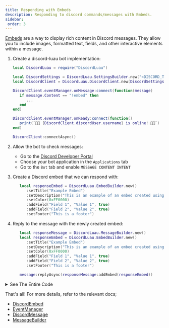 ```yaml
---
title: Responding with Embeds
description: Responding to discord commands/messages with Embeds.
sidebar:
 order: 3
---
```



[Embeds](https://discord.com/developers/docs/resources/channel#embed-object) are a way to display rich content in Discord messages.
They allow you to include images, formatted text, fields, and other interactive elements 
within a message.

<Steps>

1. Create a discord-luau bot implementation:

   ```lua
   local DiscordLuau = require("DiscordLuau")

   local DiscordSettings = DiscordLuau.SettingsBuilder.new("<DISCORD_TOKEN>")
   local DiscordClient = DiscordLuau.DiscordClient.new(DiscordSettings)

   DiscordClient.eventManager.onMessage:connect(function(message)
      if message.Content == "!embed" then
         ...
      end
   end)

   DiscordClient.eventManager.onReady:connect(function()
      print(`🎉🎉 {DiscordClient.discordUser.username} is online! 🎉🎉`)
   end)

   DiscordClient:connectAsync()
   ```

2. Allow the bot to check messages:

   - Go to the [Discord Developer Portal](https://discord.com/developers/applications)
   - Choose your bot application in the `Applications` tab
   - Go to the `Bot` tab and enable `MESSAGE CONTENT INTENT`

3. Create a Discord embed that we can respond with:

   ```lua
      local responseEmbed = DiscordLuau.EmbedBuilder.new()
         :setTitle("Example Embed")
         :setDescription("This is an example of an embed created using DiscordLuau!")
         :setColor(0xFF0000)
         :addField("Field 1", "Value 1", true)
         :addField("Field 2", "Value 2", true)
         :setFooter("This is a footer")
   ```

4. Reply to the message with the newly created embed:

   ```lua
      local responseMessage = DiscordLuau.MessageBuilder.new()
      local responseEmbed = DiscordLuau.EmbedBuilder.new()
         :setTitle("Example Embed")
         :setDescription("This is an example of an embed created using DiscordLuau!")
         :setColor(0xFF0000)
         :addField("Field 1", "Value 1", true)
         :addField("Field 2", "Value 2", true)
         :setFooter("This is a footer")

      message:replyAsync(responseMessage:addEmbed(responseEmbed))
   ```
</Steps>

<details>
   <summary>See The Entire Code</summary>

   ```lua
   local DiscordLuau = require("DiscordLuau")

   local DiscordSettings = DiscordLuau.SettingsBuilder.new("<DISCORD_TOKEN>")
   local DiscordClient = DiscordLuau.DiscordClient.new(DiscordSettings)

   DiscordClient.eventManager.onMessage:connect(function(message)
      if message.Content == "!embed" then
         local responseMessage = DiscordLuau.MessageBuilder.new()
         local responseEmbed = DiscordLuau.EmbedBuilder.new()
            :setTitle("Example Embed")
            :setDescription("This is an example of an embed created using DiscordLuau!")
            :setColor(0xFF0000)
            :addField("Field 1", "Value 1", true)
            :addField("Field 2", "Value 2", true)
            :setFooter("This is a footer")

         message:replyAsync(responseMessage:addEmbed(responseEmbed))
      end
   end)

   DiscordClient.eventManager.onReady:connect(function()
      print(`🎉🎉 {DiscordClient.discordUser.username} is online! 🎉🎉`)
   end)

   DiscordClient:connectAsync()
   ```
</details>

That's all! For more details, refer to the relevant docs;

- [DiscordEmbed](/classes/objects/discordembed/)
- [EventManager](/classes/objects/eventmanager/)
- [DiscordMessage](/classes/objects/discordmessage/)
- [MessageBuilder](/classes/builders/messagebuilder/)
